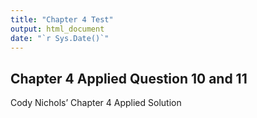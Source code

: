 ```yaml
---
title: "Chapter 4 Test"
output: html_document
date: "`r Sys.Date()`"
---
```


## Chapter 4 Applied Question 10 and 11

Cody Nichols' Chapter 4 Applied Solution


